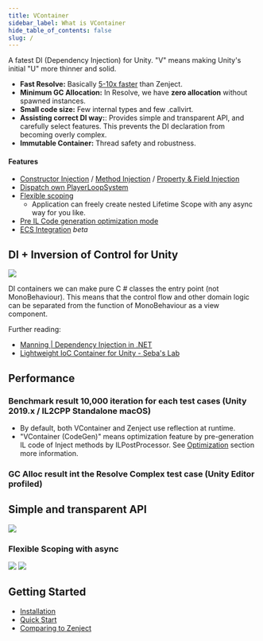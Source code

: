 ```yaml
---
title: VContainer
sidebar_label: What is VContainer
hide_table_of_contents: false
slug: /
---
```



A fatest DI (Dependency Injection) for Unity. "V" means making Unity's initial "U" more thinner and solid.

- **Fast Resolve:** Basically [5-10x faster](#performance) than Zenject.
- **Minimum GC Allocation:** In Resolve, we have **zero allocation** without spawned instances.
- **Small code size:** Few internal types and few .callvirt.
- **Assisting correct DI way:**: Provides simple and transparent API, and carefully select features. This prevents the DI declaration from becoming overly complex.
- **Immutable Container:** Thread safety and robustness.

#### Features

- [Constructor Injection](../resolving/constructor-injection) / [Method Injection](../resolving/method-injection) / [Property & Field Injection](../resolving/property-field-injection)
- [Dispatch own PlayerLoopSystem](../integration/dispatching-unity-lifecycle-event)
- [Flexible scoping](../scoping/lifetime-overview)
  - Application can freely create nested Lifetime Scope with any async way for you like.
- [Pre IL Code generation optimization mode](../optimization/codegen)
- [ECS Integration](../integration/ecs) *beta*

## DI + Inversion of Control for Unity

![](assets/vcontainer@2x.png)

DI containers we can make pure C # classes the entry point (not MonoBehaviour). This means that the control flow and other domain logic can be separated from the function of MonoBehaviour as a view component.

Further reading:
- [Manning | Dependency Injection in .NET](https://www.manning.com/books/dependency-injection-in-dot-net)
- [Lightweight IoC Container for Unity - Seba's Lab](https://www.sebaslab.com/ioc-container-unity-part-1/)

## Performance

### Benchmark result 10,000 iteration for each test cases (Unity 2019.x / IL2CPP Standalone macOS)

<BenchmarkGraph height={260} />

- By default, both VContainer and Zenject use reflection at runtime.
- "VContainer (CodeGen)" means optimization feature by pre-generation IL code of Inject methods by ILPostProcessor. See [Optimization](../optimization/codegen) section  more information.

### GC Alloc result int the Resolve Complex test case (Unity Editor profiled)

<GCAllocGraph height={260} />

## Simple and transparent API

![](assets/code_lifetimescope_annotated.png)


### Flexible Scoping with async

![](assets/code_sceneloader_annotated.png)
![](assets/code_levelloader_annotated.png)

## Getting Started

- [Installation](../getting-started/installation)
- [Quick Start](../getting-started/quick-start)
- [Comparing to Zenject](../comparing/zenject)
